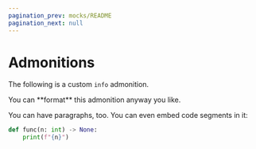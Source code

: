 ```yaml
---
pagination_prev: mocks/README
pagination_next: null
---
```


# Admonitions

The following is a custom `info` admonition.

<Synopsis>
You can **format** this admonition anyway you like.

You can have paragraphs, too. You can even embed code segments in it:

```Python
def func(n: int) -> None:
	print(f"{n}")
```
</Synopsis>

